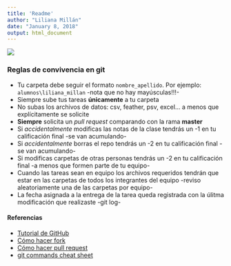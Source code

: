 ```yaml
---
title: 'Readme'
author: "Liliana Millán"
date: "January 8, 2018"
output: html_document
---
```


![](../images/itam_logo.png)

### Reglas de convivencia en git

+ Tu carpeta debe seguir el formato `nombre_apellido`. Por ejemplo: `alumnos\liliana_millan` -nota que no hay mayúsculas!!!-
+ Siempre sube tus tareas **únicamente** a tu carpeta
+ No subas los archivos de datos: csv, feather, psv, excel... a menos que explícitamente se solicite 
+ **Siempre** solicita un *pull request* comparando con la rama **master**
+ Si *accidentalmente* modificas las notas de la clase tendrás un -1 en tu calificación final -se van acumulando-
+ Si *accidentalmente* borras el repo tendrás un -2 en tu calificación final -se van acumulando-
+ Si modificas carpetas de otras personas tendrás un -2 en tu calificación final -a menos que formen parte de tu equipo- 
+ Cuando las tareas sean en equipo los archivos requeridos tendrán que estar en las carpetas de todos los integrantes del equipo -reviso aleatoriamente una de las carpetas por equipo-
+ La fecha asignada a la entrega de la tarea queda registrada con la úlitma modificación que realizaste -git log- 

#### Referencias 

+ [Tutorial de GitHub](https://try.github.io/levels/1/challenges/1)
+ [Cómo hacer fork](https://help.github.com/articles/fork-a-repo/)
+ [Cómo hacer pull request](https://help.github.com/articles/creating-a-pull-request/)
+ [git commands cheat sheet](https://www.git-tower.com/blog/git-cheat-sheet/)
